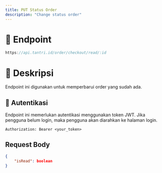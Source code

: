 ```yaml
---
title: PUT Status Order
description: "Change status order"
---
```


# 🔗 Endpoint

```ts
https://api.tantri.id/order/checkout/read/:id
```

# 📖 Deskripsi

Endpoint ini digunakan untuk memperbarui order yang sudah ada.

## 🔑 Autentikasi

Endpoint ini memerlukan autentikasi menggunakan token JWT. Jika pengguna belum login, maka pengguna akan diarahkan ke halaman login.

```http
Authorization: Bearer <your_token>
```

## Request Body

```json
{
    "isRead": boolean
}
```

